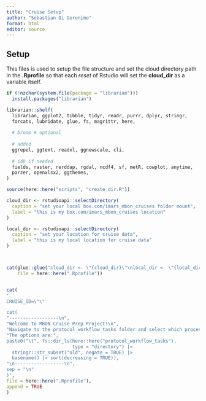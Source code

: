 ```yaml
---
title: "Cruise Setup"
author: "Sebastian Di Geronimo"
format: html
editor: source
---
```


## Setup

This files is used to setup the file structure and set the cloud directory path 
in the **.Rprofile** so that each *reset* of Rstudio will set the **cloud_dir** 
as a variable itself.

```r
if (!nzchar(system.file(package = "librarian"))) 
  install.packages("librarian")

librarian::shelf(
  librarian, ggplot2, tibble, tidyr, readr, purrr, dplyr, stringr,
  forcats, lubridate, glue, fs, magrittr, here,
  
  # broom # optional
  
  # added
  ggrepel, ggtext, readxl, ggnewscale, cli,
  
  # idk if needed
  fields, raster, rerddap, rgdal, ncdf4, sf, metR, cowplot, anytime, 
  parzer, openxlsx2, ggthemes, 
)
```


```r
source(here::here("scripts", "create_dir.R"))

cloud_dir <- rstudioapi::selectDirectory(
  caption = "set your local box.com/imars_mbon_cruises folder mount",
  label = "this is my box.com/imars_mbon_cruises location"
)

local_dir <- rstudioapi::selectDirectory(
  caption = "set your location for cruise data",
  label = "this is my local location for cruise data"
)



cat(glue::glue("cloud_dir <- \"{cloud_dir}\"\nlocal_dir <- \"{local_dir}\""), 
    file = here::here(".Rprofile"))


cat(
'
CRUISE_ID=\"\"

cat(
"------------------\n",
"Welcome to MBON Cruise Prep Project!\n",
"Navigate to the protocol_workflow_tasks folder and select which process you are doing.\n",
"The options are:",
paste0("\t", fs::dir_ls(here::here("protocol_workflow_tasks"), 
                        type = "directory") |> 
  stringr::str_subset("old", negate = TRUE) |> 
  basename() |> sort(decreasing = TRUE)),
"\n------------------\n",
sep = "\n"
)',
file = here::here(".Rprofile"),
append = TRUE
)

```
